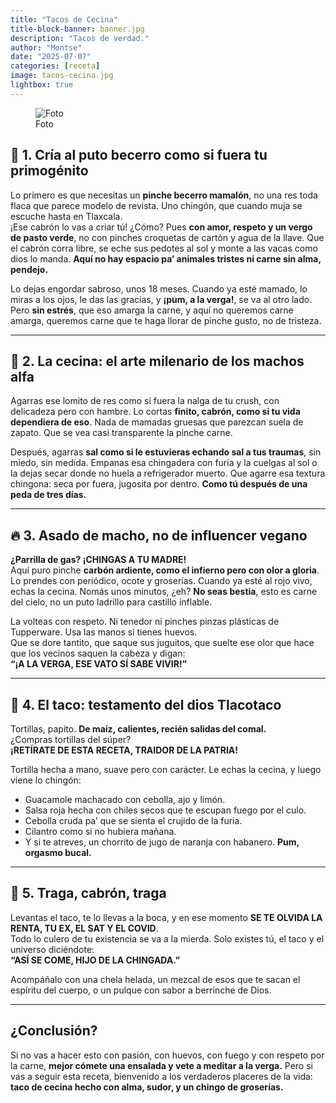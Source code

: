 ```yaml
---
title: "Tacos de Cecina"
title-block-banner: banner.jpg
description: "Tacos de verdad."
author: "Montse"
date: "2025-07-07"
categories: [receta]
image: tacos-cecina.jpg
lightbox: true
---
```


![Foto](tacos-cecina.jpg)

## 🐄 1. Cría al puto becerro como si fuera tu primogénito

Lo primero es que necesitas un **pinche becerro mamalón**, no una res toda flaca que parece modelo de revista. Uno chingón, que cuando muja se escuche hasta en Tlaxcala.  
¡Ese cabrón lo vas a criar tú! ¿Cómo? Pues **con amor, respeto y un vergo de pasto verde**, no con pinches croquetas de cartón y agua de la llave. Que el cabrón corra libre, se eche sus pedotes al sol y monte a las vacas como dios lo manda. **Aquí no hay espacio pa’ animales tristes ni carne sin alma, pendejo.**  

Lo dejas engordar sabroso, unos 18 meses. Cuando ya esté mamado, lo miras a los ojos, le das las gracias, y **¡pum, a la verga!**, se va al otro lado. Pero **sin estrés**, que eso amarga la carne, y aquí no queremos carne amarga, queremos carne que te haga llorar de pinche gusto, no de tristeza.

---

## 🔪 2. La cecina: el arte milenario de los machos alfa

Agarras ese lomito de res como si fuera la nalga de tu crush, con delicadeza pero con hambre. Lo cortas **finito, cabrón, como si tu vida dependiera de eso**. Nada de mamadas gruesas que parezcan suela de zapato. Que se vea casi transparente la pinche carne.

Después, agarras **sal como si le estuvieras echando sal a tus traumas**, sin miedo, sin medida. Empanas esa chingadera con furia y la cuelgas al sol o la dejas secar donde no huela a refrigerador muerto. Que agarre esa textura chingona: seca por fuera, jugosita por dentro. **Como tú después de una peda de tres días.**

---

## 🔥 3. Asado de macho, no de influencer vegano

**¿Parrilla de gas? ¡CHINGAS A TU MADRE!**  
Aquí puro pinche **carbón ardiente, como el infierno pero con olor a gloria**. Lo prendes con periódico, ocote y groserías. Cuando ya esté al rojo vivo, echas la cecina. Nomás unos minutos, ¿eh? **No seas bestia**, esto es carne del cielo, no un puto ladrillo para castillo inflable.  

La volteas con respeto. Ni tenedor ni pinches pinzas plásticas de Tupperware. Usa las manos si tienes huevos.  
Que se dore tantito, que saque sus juguitos, que suelte ese olor que hace que los vecinos saquen la cabeza y digan:  
**“¡A LA VERGA, ESE VATO SÍ SABE VIVIR!”**  

---

## 🌮 4. El taco: testamento del dios Tlacotaco

Tortillas, papito. **De maíz, calientes, recién salidas del comal.**  
¿Compras tortillas del súper?  
**¡RETÍRATE DE ESTA RECETA, TRAIDOR DE LA PATRIA!**  

Tortilla hecha a mano, suave pero con carácter. Le echas la cecina, y luego viene lo chingón:

* Guacamole machacado con cebolla, ajo y limón.
* Salsa roja hecha con chiles secos que te escupan fuego por el culo.
* Cebolla cruda pa’ que se sienta el crujido de la furia.
* Cilantro como si no hubiera mañana.
* Y si te atreves, un chorrito de jugo de naranja con habanero. **Pum, orgasmo bucal.**

---

## 🍻 5. Traga, cabrón, traga

Levantas el taco, te lo llevas a la boca, y en ese momento **SE TE OLVIDA LA RENTA, TU EX, EL SAT Y EL COVID**.  
Todo lo culero de tu existencia se va a la mierda. Solo existes tú, el taco y el universo diciéndote:  
**“ASÍ SE COME, HIJO DE LA CHINGADA.”**  

Acompáñalo con una chela helada, un mezcal de esos que te sacan el espíritu del cuerpo, o un pulque con sabor a berrinche de Dios.

---

## ¿Conclusión?

Si no vas a hacer esto con pasión, con huevos, con fuego y con respeto por la carne,
**mejor cómete una ensalada y vete a meditar a la verga.**
Pero si vas a seguir esta receta, bienvenido a los verdaderos placeres de la vida: **taco de cecina hecho con alma, sudor, y un chingo de groserías.**